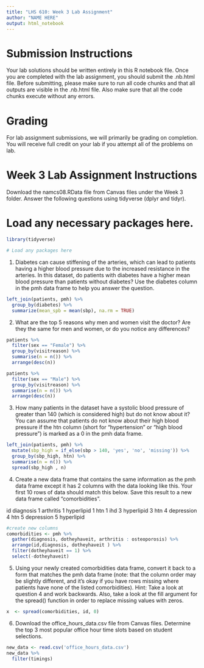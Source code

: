 ```yaml
---
title: "LHS 610: Week 3 Lab Assignment"
author: "NAME HERE"
output: html_notebook
---
```


# Submission Instructions
Your lab solutions should be written entirely in this R notebook file. Once you are completed with the lab assignment, you should submit the .nb.html file. Before submitting, please make sure to run all code chunks and that all outputs are visible in the .nb.html file. Also make sure that all the code chunks execute without any errors.

# Grading
For lab assignment submissions, we will primarily be grading on completion. You will receive full credit on your lab if you attempt all of the problems on lab. 

# Week 3 Lab Assignment Instructions
Download the namcs08.RData file from Canvas files under the Week 3 folder. Answer the following questions using tidyverse (dplyr and tidyr).

# Load any necessary packages here. 
```r
library(tidyverse)

# Load any packages here
```

1. Diabetes can cause stiffening of the arteries, which can lead to patients having a higher blood pressure due to the increased resistance in the arteries. In this dataset, do patients with diabetes have a higher mean blood pressure than patients without diabetes? Use the diabetes column in the pmh data frame to help you answer the question.
```r

left_join(patients, pmh) %>%
  group_by(diabetes) %>%
  summarize(mean_spb = mean(sbp), na.rm = TRUE)

```

2. What are the top 5 reasons why men and women visit the doctor? Are they the same for men and women, or do you notice any differences?
```r
patients %>%
  filter(sex == "Female") %>%
  group_by(visitreason) %>%
  summarise(n = n()) %>%
  arrange(desc(n))

patients %>%
  filter(sex == "Male") %>%
  group_by(visitreason) %>%
  summarise(n = n()) %>%
  arrange(desc(n))
```

3. How many patients in the dataset have a systolic blood pressure of greater than 140 (which is considered high) but do not know about it? You can assume that patients do not know about their high blood pressure if the htn column (short for "hypertension" or "high blood pressure") is marked as a 0 in the pmh data frame.
```r
left_join(patients, pmh) %>%
  mutate(sbp_high = if_else(sbp > 140, 'yes', 'no', 'missing')) %>%
  group_by(sbp_high, htn) %>%
  summarise(n = n()) %>%
  spread(sbp_high , n)
```

4. Create a new data frame that contains the same information as the pmh data frame except it has 2 columns with the data looking like this. Your first 10 rows of data should match this below. Save this result to a new data frame called "comorbidities".
 
id diagnosis
1 arthritis
1 hyperlipid
1 htn
1 ihd
3 hyperlipid
3 htn
4 depression
4 htn
5 depression
5 hyperlipid

```r
#create new columns
comorbidities <- pmh %>%
  gather(diagnosis, dotheyhaveit, arthritis : osteoporosis) %>%
  arrange(id,diagnosis, dotheyhaveit ) %>%
  filter(dotheyhaveit == 1) %>%
  select(-dotheyhaveit)

```

5. Using your newly created comorbidities data frame, convert it back to a form that matches the pmh data frame (note: that the column order may be slightly different, and it's okay if you have rows missing where patients have none of the listed comorbidities). Hint: Take a look at question 4 and work backwards. Also, take a look at the fill argument for the spread() function in order to replace missing values with zeros.
```r
x  <- spread(comorbidities, id, 0)
```

6. Download the office_hours_data.csv file from Canvas files. Determine the top 3 most popular office hour time slots based on student selections.
```r
new_data <- read.csv('office_hours_data.csv')
new_data %>%
  filter(timings)

```